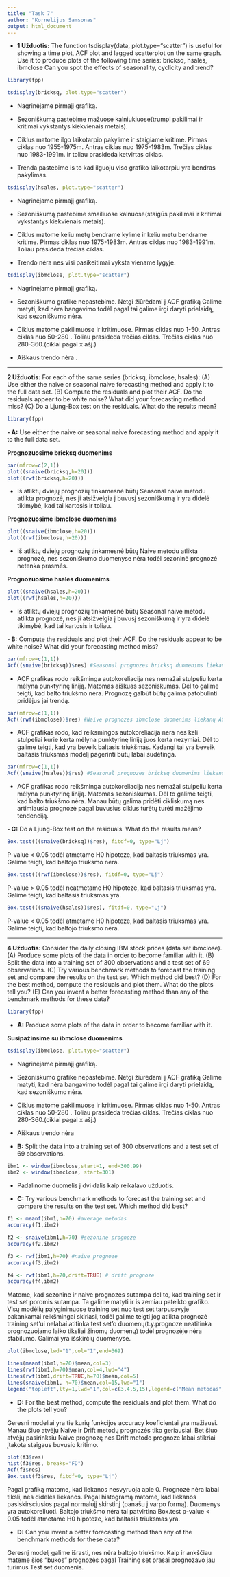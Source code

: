 ```yaml
---
title: "Task 7"
author: "Kornelijus Samsonas"
output: html_document
---
```


* **1 Užduotis:** The function tsdisplay(data, plot.type="scatter") is useful for showing a time plot, ACF plot and lagged scatterplot on the same graph. Use it to produce plots of the following time series:
bricksq, hsales, ibmclose
Can you spot the effects of seasonality, cyclicity and trend?

```r
library(fpp)
```

```r
tsdisplay(bricksq, plot.type="scatter")
```

- Nagrinėjame pirmajį grafiką.

- Sezoniškumą pastebime mažuose kalniukiuose(trumpi pakilimai ir kritimai vykstantys kiekvienais metais).

- Ciklus matome ilgo laikotarpio pakylime ir staigiame kritime. Pirmas ciklas nuo 1955-1975m. Antras ciklas nuo 1975-1983m. Trečias ciklas nuo 1983-1991m. ir toliau prasideda ketvirtas ciklas.

- Trenda pastebime is to kad ilguoju viso grafiko laikotarpiu yra bendras pakylimas.
 
```r
tsdisplay(hsales, plot.type="scatter")
```

- Nagrinėjame pirmajį grafiką.

- Sezoniškumą pastebime smailiuose kalnuose(staigūs pakilimai ir kritimai vykstantys kiekvienais metais).

- Ciklus matome keliu metų bendrame kylime ir keliu metu bendrame kritime. Pirmas ciklas nuo 1975-1983m. Antras ciklas nuo 1983-1991m. Toliau prasideda trečias ciklas.

- Trendo nėra nes visi pasikeitimai vyksta viename lygyje.

```r
tsdisplay(ibmclose, plot.type="scatter")
```

- Nagrinėjame pirmajį grafiką.

- Sezoniškumo grafike nepastebime. Netgi žiūrėdami į ACF grafiką Galime matyti, kad nėra bangavimo todėl pagal tai galime irgi daryti prielaidą, kad sezoniškumo nėra.

- Ciklus matome pakilimuose ir kritimuose. Pirmas ciklas nuo 1-50. Antras ciklas nuo 50-280 . Toliau prasideda trečias ciklas. Trečias ciklas nuo 280-360.(ciklai pagal x ašį.)

- Aiškaus trendo nėra .

___________________

**2 Užduotis:** For each of the same series (bricksq, ibmclose, hsales):
(A) Use either the naive or seasonal naive forecasting method and apply it to the full data set.
(B) Compute the residuals and plot their ACF. Do the residuals appear to be white noise? What did your forecasting method miss?
(C) Do a Ljung-Box test on the residuals. What do the results mean?

```r
library(fpp)
```

**- A:** Use either the naive or seasonal naive forecasting method and apply it to the full data set.

**Prognozuosime bricksq duomenims**

```r
par(mfrow=c(2,1))
plot((snaive(bricksq,h=20)))
plot((rwf(bricksq,h=20)))
```

- Iš atliktų dviejų prognozių tinkamesnė būtų Seasonal naive metodu atlikta prognozė, nes ji atsižvelgia į buvusį sezoniškumą ir yra didelė tikimybė, kad tai kartosis ir toliau.

**Prognozuosime ibmclose duomenims**

```r
plot((snaive(ibmclose,h=20)))
plot((rwf(ibmclose,h=20)))
```

- Iš atliktų dviejų prognozių tinkamesnė būtų Naive metodu atlikta prognozė, nes sezoniškumo duomenyse nėra todėl sezoninė prognozė netenka prasmės.

**Prognozuosime hsales duomenims**

```r
plot((snaive(hsales,h=20)))
plot((rwf(hsales,h=20)))
```

- Iš atliktų dviejų prognozių tinkamesnė būtų Seasonal naive metodu atlikta prognozė, nes ji atsižvelgia į buvusį sezoniškumą ir yra didelė tikimybė, kad tai kartosis ir toliau.

**- B:** Compute the residuals and plot their ACF. Do the residuals appear to be white noise? What did your forecasting method miss?

```r
par(mfrow=c(1,1))
Acf((snaive(bricksq))$res) #Seasonal prognozes bricksq duomenims liekanų ACF
```

- ACF grafikas rodo reikšminga autokoreliacija nes nemažai stulpeliu kerta mėlyna punktyrinę liniją. Matomas aiškuas sezoniskumas. Dėl to galime teigti, kad balto triukšmo nėra. Prognozę galbūt būtų galima patobulinti pridėjus jai trendą.

```r
par(mfrow=c(1,1))
Acf((rwf(ibmclose))$res) #Naive prognozes ibmclose duomenims liekanų ACF
```

- ACF grafikas rodo, kad reiksmingos autokoreliacija nera nes keli stulpeliai kurie kerta mėlyna punktyrinę liniją juos kerta nezymiai. Dėl to galime teigti, kad yra beveik baltasis triukšmas. Kadangi tai yra beveik baltasis triuksmas modelį pagerinti būtų labai sudėtinga.

```r
par(mfrow=c(1,1))
Acf((snaive(hsales))$res) #Seasonal prognozes bricksq duomenims liekanų ACF
```

- ACF grafikas rodo reikšminga autokoreliacija nes nemažai stulpeliu kerta mėlyna punktyrinę liniją. Matomas sezoniskumas. Dėl to galime teigti, kad balto triukšmo nėra. Manau būtų galima pridėti cikliskumą nes artimiausia prognozė pagal buvusius ciklus turėtų turėti mažėjimo tendenciją.

**- C:** Do a Ljung-Box test on the residuals. What do the results mean?

```r
Box.test(((snaive(bricksq))$res), fitdf=0, type="Lj")
```

P-value < 0.05 todėl atmetame H0 hipoteze, kad baltasis triuksmas yra. Galime teigti, kad baltojo triuksmo nėra.

```r
Box.test(((rwf(ibmclose))$res), fitdf=0, type="Lj")
```

P-value > 0.05 todėl neatmetame H0 hipoteze, kad baltasis triuksmas yra. Galime teigti, kad baltasis triuksmas yra.

```r
Box.test(((snaive(hsales))$res), fitdf=0, type="Lj")
```

P-value < 0.05 todėl atmetame H0 hipoteze, kad baltasis triuksmas yra. Galime teigti, kad baltojo triuksmo nėra.

__________________

**4 Užduotis:** Consider the daily closing IBM stock prices (data set ibmclose).
(A) Produce some plots of the data in order to become familiar with it.
(B) Split the data into a training set of 300 observations and a test set of 69 observations.
(C) Try various benchmark methods to forecast the training set and compare the results on the test set. Which method did best?
(D) For the best method, compute the residuals and plot them. What do the plots tell you?
(E) Can you invent a better forecasting method than any of the benchmark methods for these data?

```r
library(fpp)
```

* **A:** Produce some plots of the data in order to become familiar with it.

**Susipažinsime su ibmclose duomenims**

```r
tsdisplay(ibmclose, plot.type="scatter")
```

- Nagrinėjame pirmajį grafiką.

- Sezoniškumo grafike nepastebime. Netgi žiūrėdami į ACF grafiką Galime matyti, kad nėra bangavimo todėl pagal tai galime irgi daryti prielaidą, kad sezoniškumo nėra.

- Ciklus matome pakilimuose ir kritimuose. Pirmas ciklas nuo 1-50. Antras ciklas nuo 50-280 . Toliau prasideda trečias ciklas. Trečias ciklas nuo 280-360.(ciklai pagal x ašį.)

- Aiškaus trendo nėra 

* **B:** Split the data into a training set of 300 observations and a test set of 69 observations.

```r
ibm1 <- window(ibmclose,start=1, end=300.99) 
ibm2 <- window(ibmclose, start=301)
```

- Padalinome duomelis į dvi dalis kaip reikalavo užduotis.


* **C:** Try various benchmark methods to forecast the training set and compare the results on the test set. Which method did best?

```r
f1 <- meanf(ibm1,h=70) #average metodas
accuracy(f1,ibm2)

f2 <- snaive(ibm1,h=70) #sezonine prognoze
accuracy(f2,ibm2)

f3 <- rwf(ibm1,h=70) #naive prognoze
accuracy(f3,ibm2)

f4 <- rwf(ibm1,h=70,drift=TRUE) # drift prognoze
accuracy(f4,ibm2)
```

Matome, kad sezonine ir naive prognozes sutampa del to, kad training set ir test set poromis sutampa. Ta galime matyti ir is zemiau pateikto grafiko.
Visų modėlių palyginimuose training set nuo test set tarpusavyje pakankamai reikšmingai skiriasi, todėl galime teigti jog atlikta prognozė training set'ui nelabai atitinka test set'o duomenų(t.y.prognoze neatitinka prognozuojamo laiko tiksliai žinomų duomenų) todėl prognozėje nėra stabilumo. Galimai yra išskirčių duomenyse.


```r
plot(ibmclose,lwd="1",col="1",end=369) 

lines(meanf(ibm1,h=70)$mean,col=3)
lines(rwf(ibm1,h=70)$mean,col=4,lwd="4")
lines(rwf(ibm1,drift=TRUE,h=70)$mean,col=5)
lines(snaive(ibm1, h=70)$mean,col=15,lwd="1")
legend("topleft",lty=1,lwd="1",col=c(3,4,5,15),legend=c("Mean metodas","Naive metodas","Drift metodas","Seasone metodas"))
```

* **D:** For the best method, compute the residuals and plot them. What do the plots tell you?

Geresni modeliai yra tie kurių funkcijos accuracy koeficientai yra mažiausi. Manau šiuo atvėju Naive  ir Drift metodų prognozės tiko geriausiai. Bet šiuo atvėjų pasirinksiu Naive prognozę nes Drift metodo prognoze labai stikriai įtakota staigaus buvusio kritimo.

```r
plot(f3$res)
hist(f3$res, breaks="FD")
Acf(f3$res)
Box.test(f3$res, fitdf=0, type="Lj")
```

Pagal grafiką matome, kad liekanos nesvyruoja apie 0. Prognozė nėra labai tiksli, nes didelės liekanos. Pagal histogramą matome, kad liekanos pasiskirsciusios pagal normalujį skirstinį (panašu į varpo formą). Duomenys yra autokoreliuoti. Baltojo triukšmo nėra tai patvirtina Box.test p-value < 0.05 todėl atmetame H0 hipoteze, kad baltasis triuksmas yra.

* **D:** Can you invent a better forecasting method than any of the benchmark methods for these data?

Geresnį modelį galime išrasti, nes nėra baltojo triukšmo. Kaip ir ankščiau mateme šios "bukos" prognozės pagal Training set prasai prognozavo jau turimus Test set duomenis.
